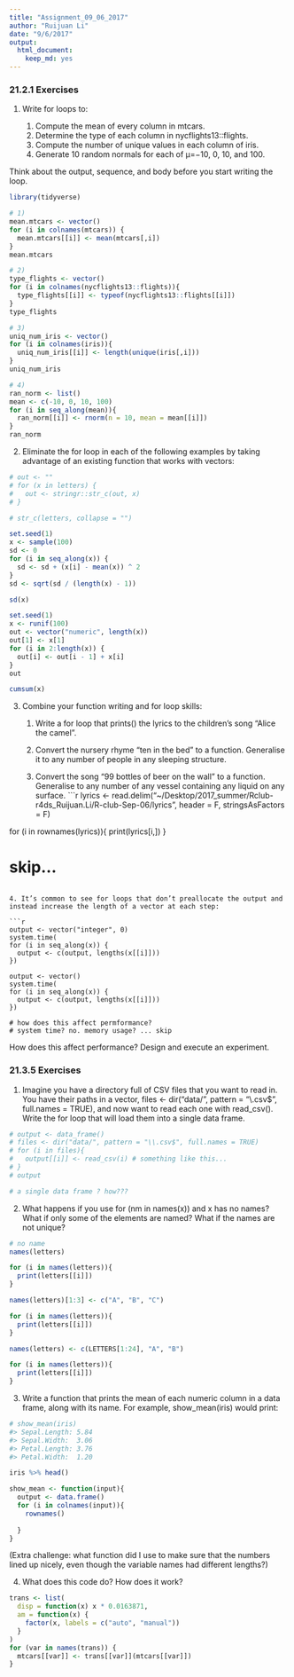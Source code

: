 ```yaml
---
title: "Assignment_09_06_2017"
author: "Ruijuan Li"
date: "9/6/2017"
output: 
  html_document: 
    keep_md: yes
---
```


### 21.2.1 Exercises

1. Write for loops to:

      1. Compute the mean of every column in mtcars.
      2. Determine the type of each column in nycflights13::flights.
      3. Compute the number of unique values in each column of iris.
      4. Generate 10 random normals for each of μ=−10, 0, 10, and 100.
      
Think about the output, sequence, and body before you start writing the loop.
```r
library(tidyverse)

# 1) 
mean.mtcars <- vector()
for (i in colnames(mtcars)) {
  mean.mtcars[[i]] <- mean(mtcars[,i])  
}
mean.mtcars

# 2) 
type_flights <- vector()
for (i in colnames(nycflights13::flights)){
  type_flights[[i]] <- typeof(nycflights13::flights[[i]])
}
type_flights

# 3) 
uniq_num_iris <- vector()
for (i in colnames(iris)){
  uniq_num_iris[[i]] <- length(unique(iris[,i]))
}
uniq_num_iris

# 4) 
ran_norm <- list()
mean <- c(-10, 0, 10, 100)
for (i in seq_along(mean)){
  ran_norm[[i]] <- rnorm(n = 10, mean = mean[[i]])
}
ran_norm
```

2. Eliminate the for loop in each of the following examples by taking advantage of an existing function that works with vectors:

```r
# out <- ""
# for (x in letters) {
#   out <- stringr::str_c(out, x)
# }

# str_c(letters, collapse = "")

set.seed(1)
x <- sample(100)
sd <- 0
for (i in seq_along(x)) {
  sd <- sd + (x[i] - mean(x)) ^ 2
}
sd <- sqrt(sd / (length(x) - 1))

sd(x)

set.seed(1)
x <- runif(100)
out <- vector("numeric", length(x))
out[1] <- x[1]
for (i in 2:length(x)) {
  out[i] <- out[i - 1] + x[i]
}
out

cumsum(x)
```

3. Combine your function writing and for loop skills:

      1. Write a for loop that prints() the lyrics to the children’s song “Alice the camel”.

      2. Convert the nursery rhyme “ten in the bed” to a function. Generalise it to any number of people in any sleeping structure.

      3. Convert the song “99 bottles of beer on the wall” to a function. Generalise to any number of any vessel containing any liquid on any surface.
```r
lyrics <- read.delim("~/Desktop/2017_summer/Rclub-r4ds_Ruijuan.Li/R-club-Sep-06/lyrics", header = F, stringsAsFactors = F)

for (i in rownames(lyrics)){
  print(lyrics[i,])
} 

# skip... 
```

4. It’s common to see for loops that don’t preallocate the output and instead increase the length of a vector at each step:

```r
output <- vector("integer", 0)
system.time(
for (i in seq_along(x)) {
  output <- c(output, lengths(x[[i]]))
})

output <- vector()
system.time(
for (i in seq_along(x)) {
  output <- c(output, lengths(x[[i]]))
})

# how does this affect permformance? 
# system time? no. memory usage? ... skip 
```
How does this affect performance? Design and execute an experiment. 

### 21.3.5 Exercises

1. Imagine you have a directory full of CSV files that you want to read in. You have their paths in a vector, files <- dir("data/", pattern = "\\.csv$", full.names = TRUE), and now want to read each one with read_csv(). Write the for loop that will load them into a single data frame.
```r
# output <- data_frame() 
# files <- dir("data/", pattern = "\\.csv$", full.names = TRUE) 
# for (i in files){
#   output[[i]] <- read_csv(i) # something like this... 
# }
# output 

# a single data frame ? how??? 
```

2. What happens if you use for (nm in names(x)) and x has no names? What if only some of the elements are named? What if the names are not unique?
```r
# no name 
names(letters)

for (i in names(letters)){
  print(letters[[i]])
}

names(letters)[1:3] <- c("A", "B", "C")

for (i in names(letters)){
  print(letters[[i]])
}

names(letters) <- c(LETTERS[1:24], "A", "B")

for (i in names(letters)){
  print(letters[[i]])
}
```

3. Write a function that prints the mean of each numeric column in a data frame, along with its name. For example, show_mean(iris) would print:

```r
# show_mean(iris) 
#> Sepal.Length: 5.84
#> Sepal.Width:  3.06
#> Petal.Length: 3.76
#> Petal.Width:  1.20

iris %>% head()

show_mean <- function(input){
  output <- data.frame()
  for (i in colnames(input)){
    rownames()
    
  }  
}

```
(Extra challenge: what function did I use to make sure that the numbers lined up nicely, even though the variable names had different lengths?)

4. What does this code do? How does it work?

```r
trans <- list( 
  disp = function(x) x * 0.0163871,
  am = function(x) {
    factor(x, labels = c("auto", "manual"))
  }
)
for (var in names(trans)) {
  mtcars[[var]] <- trans[[var]](mtcars[[var]])
}
```











